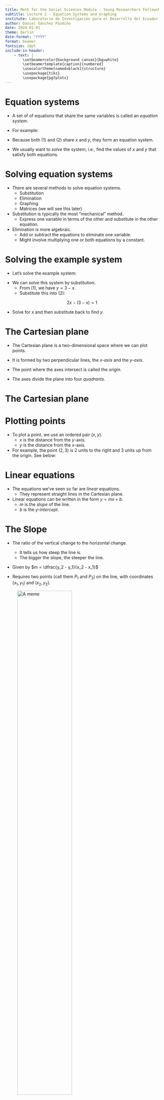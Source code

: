 ```yaml
---
title: Math for the Social Sciences Module - Young Researchers Fellowship
subtitle: Lecture 2 - Equation Systems and Graphing
institute: Laboratorio de Investigación para el Desarrollo del Ecuador
author: Daniel Sánchez Pazmiño
date: 2024-01-01
theme: berlin
date-format: "YYYY"
format: beamer
fontsize: 10pt
include-in-header:
    - text: |
        \setbeamercolor{background canvas}{bg=white}
        \setbeamertemplate{caption}[numbered]
        \usecolortheme[named=black]{structure}
        \usepackage{tikz}
        \usepackage{pgfplots}
---
```


# Equation systems

- A set of of equations that share the same variables is called an *equation system*.

- For example:

\begin{align}
x + y &= 3 \\
2x - y &= 1
\end{align}

- Because both (1) and (2) share $x$ and $y$, they form an equation system.

- We usually want to *solve* the system, i.e., find the values of $x$ and $y$ that satisfy both equations.

# Solving equation systems

- There are several methods to solve equation systems.
    - Substitution
    - Elimination
    - Graphing
    - Matrices (we will see this later)

- Substitution is typically the most "mechanical" method.
    - Express one variable in terms of the other and substitute in the other equation.

- Elimination is more algebraic.
    - Add or subtract the equations to eliminate one variable.
    - Might involve multiplying one or both equations by a constant.

# Solving the example system

- Let's solve the example system:

\begin{align*}
x + y &= 3 \\
2x - y &= 1
\end{align*}

- We can solve this system by substitution.
    - From (1), we have $y = 3 - x$.
    - Substitute this into (2):

$$2x - (3 - x) = 1$$

- Solve for $x$ and then substitute back to find $y$.

# The Cartesian plane

- The Cartesian plane is a two-dimensional space where we can plot points.

- It is formed by two perpendicular lines, the *x-axis* and the *y-axis*.

- The point where the axes intersect is called the *origin*.

- The axes divide the plane into four *quadrants*.

# The Cartesian plane

\begin{center}
\begin{tikzpicture}
    \begin{axis}[
        axis lines=middle,
        xlabel=$x$,
        ylabel=$y$,
        xmin=-5,
        xmax=5,
        ymin=-5,
        ymax=5,
        xtick={-4,-3,-2,-1,1,2,3,4},
        ytick={-4,-3,-2,-1,1,2,3,4},
        xticklabels={$-4$,$-3$,$-2$,$-1$,$1$,$2$,$3$,$4$},
        yticklabels={$-4$,$-3$,$-2$,$-1$,$1$,$2$,$3$,$4$},
        ticklabel style={font=\tiny},
        enlargelimits=true,
        clip=false
    ]
    \node at (axis cs: -4.5, 4.5) {II};
    \node at (axis cs: -4.5, -4.5) {IV};
    \node at (axis cs: 4.5, -4.5) {III};
    \node at (axis cs: 4.5, 4.5) {I};
    \end{axis}
\end{tikzpicture}
\end{center}

# Plotting points

- To plot a point, we use an ordered pair $(x, y)$.
    - $x$ is the distance from the $y$-axis.
    - $y$ is the distance from the $x$-axis.

- For example, the point $(2, 3)$ is 2 units to the right and 3 units up from the origin. See below:

\begin{center}
\begin{tikzpicture}
    \begin{axis}[
        axis lines=middle,
        xlabel=$x$,
        ylabel=$y$,
        xmin=-5,
        xmax=5,
        ymin=-5,
        ymax=5,
        xtick={-4,-2, 2, 4},
        ytick={-4,-2,2,4},
        xticklabels={$-4$,$-2$,$2$,$4$},
        yticklabels={$-4$,$-2$,$2$,$4$},
        ticklabel style={font=\tiny},
        enlargelimits=true,
        clip=false,
        width = 5cm,
        height = 5cm
    ]
    \addplot[only marks] coordinates {(2, 3)};
    \end{axis}
\end{tikzpicture}
\end{center}

# Linear equations

- The equations we've seen so far are *linear* equations.
    - They represent straight lines in the Cartesian plane.

- Linear equations can be written in the form $y = mx + b$.
    - $m$ is the *slope* of the line.
    - $b$ is the *y-intercept*.

# The Slope

- The ratio of the vertical change to the horizontal change.
    - It tells us how steep the line is.
    - The bigger the slope, the steeper the line.

- Given by $m = \dfrac{y_2 - y_1}{x_2 - x_1}$

- Requires two points (call them $P_1$ and $P_2$) on the line, with coordinates $(x_1, y_1)$ and $(x_2, y_2)$.

![A meme](img/slope.png){height=65%}

# Intercepts

- The *y-intercept* is the point where the line crosses the $y$-axis.
    - This happens when $x = 0$.
    - So, we set $x = 0$ in the equation and solve for $y$.
    - In the equation $y = mx + b$, the $y$-intercept is $(0, b)$.

- The *x-intercept* is the point where the line crosses the $x$-axis.
    - This happens when $y = 0$.
    - So, we set $y = 0$ in the equation and solve for $x$.

# Graphing linear equations

- To graph a linear equation, we need to find two points on the line.
    - The easiest points are the intercepts.
    - We can also use the slope to find a second point.

- Example: graph the line $y = 2x + 1$.
    - It might be useful to draw a table of values.

\begin{table}{h}
\centering
\begin{tabular}{c|c}
$x$ & $y$ \\
\hline
0 & 1 \\
1 & 3 \\
-1 & -1
\end{tabular}
\end{table}

# Graphing the line

\begin{figure}
\centering
\begin{tikzpicture}
\begin{axis}[
    axis lines = middle,
    xlabel = $x$,
    ylabel = $y$,
    xmin=-5, xmax=5,
    ymin=-5, ymax=10,
    grid = major,
    width=6cm,
    height=6cm
]
\addplot[
    domain=-5:5,
    samples=100,
    color=blue
]
{2*x + 1};
\end{axis}
\end{tikzpicture}
\caption{Plot of the equation \( y = 2x + 1 \)}
\end{figure}

# Upward-sloping and downward-sloping lines

- If $m > 0$, the line is "upward-sloping" or increasing.
    - As $x$ increases, $y$ also increases.

- If $m < 0$, the line is "downward-sloping" or decreasing.
    - As $x$ increases, $y$ decreases.

\begin{figure}
\centering
\begin{tikzpicture}
\begin{axis}[
    axis lines = middle,
    xlabel = $x$,
    ylabel = $y$,
    xmin=-5, xmax=5,
    ymin=-5, ymax=5,
    grid = major,
    width=6cm,
    height=6cm
]
\addplot[
    domain=-5:5,
    samples=100,
    color=blue
]
{2*x + 1};
\addplot[
    domain=-5:5,
    samples=100,
    color=red
]
{-2*x + 1};
\end{axis}
\end{tikzpicture}
\caption{Upward-sloping and downward-sloping lines}
\end{figure}

# Properties of slopes

- If $m = 0$, the line is horizontal.
    - $y$ does not change as $x$ changes.

- If $m = \infty$, the line is vertical.
    - $x$ does not change as $y$ changes.

- If $m = 1$, the line has a 45-degree angle.

- Lines with the same slope are parallel.

- Lines with slopes that multiply to -1 are perpendicular.
    - This means that $m_1 \cdot m_2 = -1$, or that $m_1 = -\dfrac{1}{m_2}$ (the negative reciprocal).
